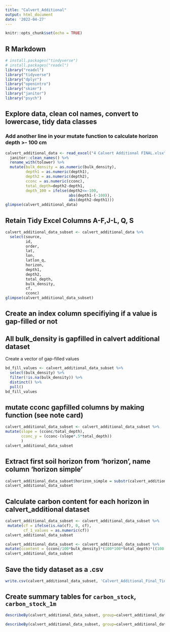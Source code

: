 ```yaml
---
title: "Calvert_Additional"
output: html_document
date: '2022-04-27'
---
```


```r
knitr::opts_chunk$set(echo = TRUE)
```

## R Markdown

```r
# install.packages("tindyverse")
# install.packages("readxl")
library("readxl")
library("tidyverse")
library("dplyr")
library("openintro")
library("skimr")
library("janitor")
library("psych")
```
## Explore data, clean col names, convert to lowercase, tidy data classes

### Add another line in your mutate function to calculate horizon depth >- 100 cm

```r

calvert_additional_data <- read_excel("4 Calvert Additional FINAL.xlsx") %>%  
  janitor::clean_names() %>% 
  rename_with(tolower) %>%
  mutate(bulk_density = as.numeric(bulk_density),
         depth1 = as.numeric(depth1),
         depth2 = as.numeric(depth2),
         cconc = as.numeric(cconc),
         total_depth=depth2-depth1,
         depth_100 = ifelse(depth2<=-100,
                            abs(depth1-(-100)),
                            abs(depth2-depth1)))
glimpse(calvert_additional_data)
```
## Retain Tidy Excel Columns A-F,J-L, Q, S

```r
calvert_additional_data_subset <- calvert_additional_data %>% 
  select(source, 
         id, 
         order, 
         lat, 
         lon, 
         latlon_q, 
         horizon, 
         depth1, 
         depth2, 
         total_depth, 
         bulk_density, 
         cf, 
         cconc)
glimpse(calvert_additional_data_subset)
``` 
## Create an index column specifiying if a value is gap-filled or not
## All bulk_density is gapfilled in calvert additional dataset

Create a vector of gap-filled values

```r
bd_fill_values <- calvert_additional_data_subset %>%
  select(bulk_density) %>%
  filter(!is.na(bulk_density)) %>% 
  distinct() %>% 
  pull() 
bd_fill_values
```

## mutate cconc gapfilled columns by making function (see note card)

```r
calvert_additional_data_subset <- calvert_additional_data_subset %>%
mutate(slope = (cconc/total_depth),
       cconc_y = (cconc-(slope*.5*total_depth))
       )
calvert_additional_data_subset
```


## Extract first soil horizon from 'horizon', name column 'horizon simple'
```r
calvert_additional_data_subset$horizon_simple = substr(calvert_additional_data_subset$horizon,1,1)
calvert_additional_data_subset
```
## Calculate carbon content for each horizon in calvert_additional dataset

```r
calvert_additional_data_subset <- calvert_additional_data_subset %>%
 mutate(cf = ifelse(is.na(cf), 0, cf),
        cf_1_values = as.numeric(cf))
calvert_additional_data_subset
```

```r
calvert_additional_data_subset <- calvert_additional_data_subset %>%
mutate(ccontent = (cconc/100*bulk_density)*(100*100*total_depth)*((100 - cf)/100))
calvert_additional_data_subset
```

## Save the tidy dataset as a .csv

```r
write.csv(calvert_additional_data_subset, 'Calvert_Additional_Final_Tidy.csv')
```

## Create summary tables for `carbon_stock`, `carbon_stock_1m`

```r
describeBy(calvert_additional_data_subset, group=calvert_additional_data_subset$carbon_stock)
```

```r
describeBy(calvert_additional_data_subset, group=calvert_additional_data_subset$carbon_stock_1m)
```